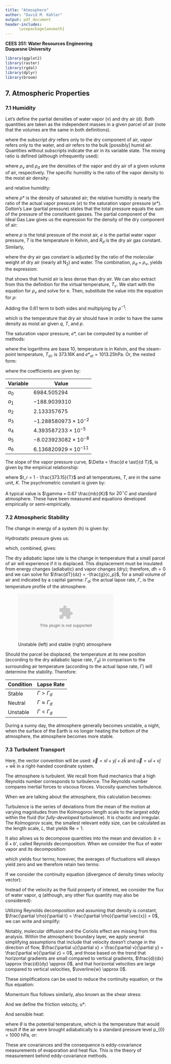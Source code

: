 ```yaml
---
title: "Atmosphere"
author: "David M. Kahler"
output: pdf_document
header-includes: 
      \usepackage{amsmath}
---
```

**CEES 351: Water Resources Engineering**  
**Duquesne University**  

```r
library(ggplot2)
library(raster)
library(rgdal)
library(dplyr)
library(broom)
```

## 7. Atmospheric Properties  
### 7.1 Humidity  
Let’s define the partial densities of water vapor (v) and dry air (d).  Both quantities are taken as the independent masses in a given parcel of air (note that the volumes are the same in both definitions).  

\begin{equation}
\rho_v = \frac{m_{vapor}}{\mathrm{V\llap{--}}_{air}}  
\end{equation}  

\begin{equation}
\rho_d = \frac{m_{dry}}{\mathrm{V\llap{--}}_{air}}  
\end{equation}  

where the subscript *dry* refers only to the dry component of air, *vapor* refers only to the water, and *air* refers to the bulk [possibly] humid air.  Quantities without subscripts indicate the air in its variable state.  The mixing ratio is defined (although infrequently used):  

\begin{equation}
m = \frac{\rho_v}{\rho_d} = \frac{m_{vapor}}{m_{dry}} 
\end{equation}  

where $\rho_v$ and $\rho_d$ are the densities of the vapor and dry air of a given volume of air, respectively.  The specific humidity is the ratio of the vapor density to the moist air density:  

\begin{equation}
q\ = \frac{\rho_v}{\rho}  
\end{equation}  

and relative humidity:  

\begin{equation}
r\ = \frac{\rho_v}{\rho \ast} \approx\ \frac{e}{e \ast}  
\end{equation}  

where $\rho \ast$ is the density of saturated air; the relative humidity is nearly the ratio of the actual vapor pressure ($e$) to the saturation vapor pressure ($e \ast$).  Dalton’s Law (partial pressure) states that the total pressure equals the sum of the pressure of the constituent gasses.  The partial component of the Ideal Gas Law gives us the expression for the density of the dry component of air:  

\begin{equation}
\rho_d = \frac{p-e}{R_d T}
\end{equation}  

where $p$ is the total pressure of the moist air, $e$ is the partial water vapor pressure, $T$ is the temperature in Kelvin, and $R_d$ is the dry air gas constant.  Similarly,  

\begin{equation}
\rho_v = \frac{0.622 e}{R_d T}
\end{equation}  

where the dry air gas constant is adjusted by the ratio of the molecular weight of dry air (nearly all $\mathrm{N}_2$) and water.  The combination, $\rho_d + \rho_v$, yields the expression:  

\begin{equation}
\rho = \frac{p-0.378e}{R_d T}
\end{equation}  

that shows that humid air is less dense than dry air.  We can also extract from this the definition for the virtual temperature, $T_v$.  We start with the equation for $\rho_v$ and solve for e.  Then, substitute the value into the equation for $\rho$:  

\begin{equation}
\frac{R_d T \rho_v}{0.622} = e
\end{equation}  

\begin{equation}
\rho = \frac{p}{R_d T} - \frac{0.378}{R_d T} \cdot \frac{R_d T \rho_v}{0.622}
\end{equation}  

\begin{equation}
\rho = \frac{p}{R_d T} - 0.61 \rho_v
\end{equation}  

Adding the 0.61 term to both sides and multiplying by $\rho^{-1}$:  

\begin{equation}
1 + 0.61 \frac{\rho_v}{\rho} = \frac{p}{\rho R_d T}
\end{equation}  

\begin{equation}
p = \rho T R_d (1 + 0.61 q)
\end{equation}  

\begin{equation}
T_v = T (1 + 0.61 q)
\end{equation}  

which is the temperature that dry air should have in order to have the same density as moist air given $q$, $T$, and $p$.  

The saturation vapor pressure, $e \ast$, can be computed by a number of methods:  

\begin{multline}
\log_{10} e \ast\ = 7.90298 (\frac{T_{st}}{T} - 1) + 5.02808 \log_{10} (\frac{T_{st}}{T}) - 1.3816 \times 10^{-7}  (10^{11.344 (1 - \frac{T}{T_{st}})} - 1) + 
\\ 8.1328 \times 10^{-3} (10^{-3.19149 (\frac{T_{st}}{T} - 1)} - 1) + \log_{10} e \ast_st
\end{multline}  

where the logarithms are base 10, temperature is in Kelvin, and the steam-point temperature, $T_{st}$, is 373.16K and $e \ast_{st} = 1013.25 \mathrm{hPa}$.  Or, the nested form:

\begin{equation}
e \ast = a_0 + T ( a_1 + T ( a_2 + T ( a_3 + T (a_4 + T (a_5 + T a_6)))))
\end{equation}  

where the coefficients are given by:  

|Variable|Value|
|---|---|
|$a_0$|$6984.505294$|
|$a_1$|$-188.9039310$|
|$a_2$|$2.133357675$|
|$a_3$|$-1.288580973 \times 10^{-2}$|
|$a_4$|$4.393587233 \times 10^{-5}$|
|$a_5$|$-8.023923082 \times 10^{-8}$|
|$a_6$|$6.136820929 \times 10^{-11}$|  

The slope of the vapor pressure curve, $\Delta = \frac{d e \ast}{d T}$, is given by the empirical relationship:  

\begin{equation}
\Delta = \frac{d e \ast}{d T} = \frac{373.15 e \ast}{T^2} (13.3185-3.952 tr - 1.9335 tr^2 - 0.5196 tr^3)  
\end{equation}  

where $t_r = 1 - \frac{373.15}{T}$ and all temperatures, $T$, are in the same unit, $K$.  The psychrometric constant is given by:

\begin{equation}
\gamma = 4.9289 \times 10^{-7} T{2} + 3.4717 \times 10^{-4} T + 0.51443  
\end{equation}  

A typical value is $\gamma = 0.67 \frac{mb}{K}$ for $20^\circ C$ and standard atmosphere.  These have been measured and equations developed empirically or semi-empirically.

### 7.2 Atmospheric Stability  
The change in energy of a system (h) is given by:  

\begin{equation}
dh = c_p dT - \alpha dp
\end{equation}  

Hydrostatic pressure gives us:  

\begin{equation}
dp = -\rho g dz
\end{equation}  

which, combined, gives:  

\begin{equation}
dh = c_p  dT + \rho g \alpha dz
\end{equation}  

The dry adiabatic lapse rate is the change in temperature that a small parcel of air will experience if it is displaced.  This displacement must be insulated from energy changes (adiabatic) and vapor changes (dry); therefore, $dh = 0$ and we can solve for $\frac{dT}{dz} = -\frac{g}{c_p}$, for a small volume of air and indicated by a capital gamma: $\Gamma_{d}$; the actual lapse rate, $\Gamma$, is the temperature profile of the atmosphere.  

![Unstable (left) and stable (right) atmosphere](figures/atm_stable.eps)  

Should the parcel be displaced, the temperature at its new position (according to the dry adiabatic lapse rate, $\Gamma_d$) in comparison to the surrounding air temperature (according to the actual lapse rate, $\Gamma$) will determine the stability.  Therefore:  

|Condition |Lapse Rate |  
|---|---|  
|Stable   |$\Gamma > \Gamma_d$      |  
|Neutral  |$\Gamma \approx \Gamma_d$  |  
|Unstable |$\Gamma < \Gamma_d$      |  

During a sunny day, the atmosphere generally becomes unstable, a night, when the surface of the Earth is no longer heating the bottom of the atmosphere, the atmosphere becomes more stable.  

### 7.3 Turbulent Transport  
Here, the vector convention will be used: $\vec{x} = x \hat{i} + y \hat{j} + z \hat{k}$ and $\vec{u} = u \hat{i} + v \hat{j} + w \hat{k}$ in a right-handed coordinate system.  

The atmosphere is turbulent.  We recall from fluid mechanics that a high Reynolds number corresponds to turbulence.  The Reynolds number compares inertial forces to viscous forces.  Viscosity quenches turbulence.  

\begin{equation}
\mathrm{Re} = \frac{\rho u L}{\mu} = \frac{u L}{\nu}
\end{equation}  

When we are talking about the atmosphere, this calculation becomes:

\begin{equation}
\mathrm{Re} = \frac{1.255\ u\ L}{1.983 \times 10^{-5}} = 6.329 \times 10^{4}\ u\ L  
\end{equation}  

Turbulence is the series of deviations from the mean of the motion at varying magnitudes from the Kolmogorov length scale to the largest eddy within the fluid (for *fully-developed* turbulence).  It is chaotic and irregular.  The Kolmogorov scale, the smallest relevant eddy size, can be calculated as the length scale, $L$, that yields $\mathrm{Re} = 1$.  

It also allows us to decompose quantities into the mean and deviation: $b = \bar{b} + b'$, called Reynolds decomposition.  When we consider the flux of water vapor and its decomposition:  

\begin{equation}
F = \rho q \vec{u}
\end{equation}  

\begin{equation}
F = \rho (\bar{q} + q') (\overline{\vec{u}} + \vec{u}')
\end{equation}  

which yields four terms; however, the averages of fluctuations will always yield zero and we therefore retain two terms:  

\begin{equation}
F = \rho (\overline{\vec{u} q} + \overline{\vec{u}' q'})
\end{equation}  

If we consider the continuity equation (divergence of density times velocity vector):  

\begin{equation}
\frac{\partial \rho}{\partial t} + \nabla \cdot (\rho \vec{u}) = 0  
\end{equation}  

Instead of the velocity as the fluid property of interest, we consider the flux of water vapor, $q$ (although, any other flux quantity may also be considered):  

\begin{equation}
\frac{\partial \rho q}{\partial t} + \frac{\partial \rho q u}{\partial x} + \frac{\partial \rho q v}{\partial y} + \frac{\partial \rho q w}{\partial z} = 0  
\end{equation}  

Utilizing Reynolds decomposition and assuming that density is constant, $\frac{\partial \rho}{\partial t} = \frac{\partial \rho}{\partial \vec{x}} = 0$, we can write and simplify:  

\begin{equation}
\frac{\partial (\overline{q} + q')}{\partial t} + \frac{\partial (\overline{q} + q') (\overline{u} + u')}{\partial x} + \frac{\partial (\overline{q} + q') (\overline{v} + v')}{\partial y} + \frac{\partial (\overline{q} + q') (\overline{w} + w')}{\partial z} = 0  
\end{equation}  

\begin{equation}
\ldots + \frac{\partial (\overline{\overline{q} \overline{u}} + \overline{\overline{q} u'} + \overline{q' \overline{u}} + \overline{q' u'})}{\partial x} + \ldots = 0  
\end{equation}  

\begin{equation}
\ldots + \frac{\partial (\overline{\overline{q} \overline{u}} + \overline{q' u'})}{\partial x} + \ldots = 0  
\end{equation}  

\begin{equation}
\ldots + \overline{u} \frac{\partial \overline{q}}{\partial x} + \overline{q} \frac{\partial \overline{u}}{\partial x} + \frac{\partial \overline{q' u'}}{\partial x} + \ldots = 0  
\end{equation}  

\begin{equation}
\ldots + \overline{u} \frac{\partial \overline{q}}{\partial x} + \frac{\partial \overline{q' u'}}{\partial x} + \ldots = 0  
\end{equation}  

\begin{equation}
\frac{\partial \overline{q}}{\partial t} + \overline{u} \frac{\partial \overline{q}}{\partial x} + \overline{v} \frac{\partial \overline{q}}{\partial y} + \overline{w} \frac{\partial \overline{q}}{\partial z} + \frac{\partial \overline{q' u'}}{\partial x} + \frac{\partial \overline{q' v'}}{\partial y} + \frac{\partial \overline{q' w'}}{\partial z} = 0  
\end{equation}  

Notably, molecular diffusion and the Coriolis effect are missing from this analysis.  Within the atmospheric boundary layer, we apply several simplifying assumptions that include that velocity doesn't change in the direction of flow, $\frac{\partial u}{\partial x} = \frac{\partial v}{\partial y} = \frac{\partial w}{\partial z} = 0$, and those based on the trend that horizontal gradients are small compared to vertical gradients, $\frac{d}{dx} \approx \frac{d}{dy} \approx 0$, and that horizontal velocities are large compared to vertical velocities, $\overline{w} \approx 0$.  

These simplifications can be used to reduce the continuity equation, or the flux equation:  

\begin{equation}
E = \rho \overline{q' w'}  
\end{equation}  

Momentum flux follows similarly, also known as the shear stress:  

\begin{equation}
\tau_0 = -\rho \overline{u'w'}  
\end{equation}  

And we define the friction velocity, u*:  

\begin{equation}
e_*^2 = \frac{\tau_0}{\rho} = \overline{u'w'}
\end{equation}  

And sensible heat:  

\begin{equation}
H = \rho c_p \overline{\theta' w'}  
\end{equation}  

where $\theta$ is the potential temperature, which is the temperature that would result if the air were brought adiabatically to a standard pressure level p_{0} = 1000 hPa, or:  

\begin{equation}
\theta = T \cdot (\frac{p_0}{p})^{\frac{R_d}{c_p}}  
\end{equation}  

These are covariances and the consequence is eddy-covariance measurements of evaporation and heat flux.  This is the theory of measurement behind eddy-covariance methods.  

